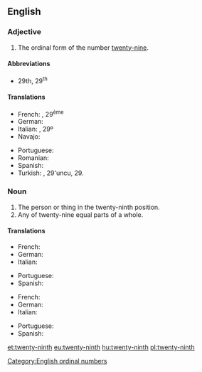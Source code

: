 ==English==

===Adjective===
{{en-adj|-}}

# The ordinal form of the number [[twenty-nine]].

====Abbreviations====
* 29th, 29<sup>th</sup>

====Translations====
{{trans-top|ordinal form of the number twenty-nine}}
* French: {{t+|fr|vingt-neuvième}}, 29<sup>ème</sup>
* German: {{t+|de|neunundzwanzigste}}
* Italian: {{t+|it|ventinovesimo}}, 29º
* Navajo: {{t|nv|naadįįnáhástʼéí góneʼ}}
{{trans-mid}}
* Portuguese: {{t|pt|vigésimo nono}}
* Romanian: {{t|ro|douăzeci și nouălea}}
* Spanish: {{t|es|vigésimo noveno}}
* Turkish: {{t|tr|yirmi dokuzuncu}}, 29'uncu, 29.
{{trans-bottom}}

===Noun===
{{en-noun}}

# The person or thing in the twenty-ninth position.
# Any of twenty-nine equal parts of a whole.

====Translations====
{{trans-top|person or thing in the twenty-ninth position}}
* French: {{t+|fr|vingt-neuvième|m|f}}
* German: {{t+|de|neunundzwanzigste}}
* Italian: {{t+|it|ventinovesimo|m}}
{{trans-mid}}
* Portuguese: {{t+|it|vigésimo nono}}
* Spanish: {{t+|es|vigésimo noveno}}
{{trans-bottom}}

{{trans-top|one of twenty-nine equal parts of a whole}}
* French: {{t+|fr|vingt-neuvième|m}}
* German: {{t+|de|neunundzwanzigste}}
* Italian: {{t+|it|ventinovesimo|m}}
{{trans-mid}}
* Portuguese: {{t+|pt|vinte e nove avos}}
* Spanish: {{t+|es|veintinueveavo}}
{{trans-bottom}}

[[Category:English ordinal numbers]]

[[et:twenty-ninth]]
[[eu:twenty-ninth]]
[[hu:twenty-ninth]]
[[pl:twenty-ninth]]